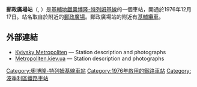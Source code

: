 {{Infobox station 
| name          = 郵政廣場<br />{{lang|uk|Поштова площа}}
| type          = {{METROKIEV type}}
| style         = Kurenivsko-Chervonoarmiyska
| image         = Poshtova Ploscha Metro Station Kiev 2011 01.JPG
| image_caption = 
| address       = [[波季利區|波季利區]]
| borough       = [[基輔|基輔]]
| country       = [[烏克蘭|烏克蘭]]
| coordinates   = {{coord|50|27|33|N|30|31|30|E|type:landmark_region:UA|display=inline,title}}
| line          = {{KIEVMETRO-line2}}
| other         = 
| structure     = 地下
| platform      = 1個[[島式月台|島式月台]]
| depth         = 
| levels        = 1層
| tracks        = 2條
| parking       = 
| bicycle       = 
| opened        = 1976年12月17日
| closed        = 
| rebuilt       = 
| electrified   = 是
| disabled      = 
| code          = 216
| owned         = [[基輔地鐵|基輔地鐵]]
| zone          = 
| former        = 
| passengers    = 
| pass_year     = 
| pass_percent  = 
| pass_system   = 
| mpassengers   = 
| services      = 
}}
'''郵政廣場站'''（{{lang-uk|Поштова площа|Ploshtova Ploshcha}}, {{IPA audio link|LL-Q8798 (ukr)-Tohaomg-Поштова площа.wav}}）是[[基輔地鐵|基輔地鐵]][[奧博隆-特列姆基線|奧博隆-特列姆基線]]的一個車站，開通於1976年12月17日。站名取自於附近的[[郵政廣場|郵政廣場]]。郵政廣場站的附近有[[基輔纜車|基輔纜車]]。

==外部連結==
* [https://web.archive.org/web/20070313083912/http://www.metro.kiev.ua/Ukr/PochtovayaPlUkr.html Kyivsky Metropoliten] — Station description and photographs {{uk icon}}
* [http://www.metropoliten.kiev.ua/station.php?lang=0&station_id=25 Metropoliten.kiev.ua] {{Wayback|url=http://www.metropoliten.kiev.ua/station.php?lang=0&station_id=25 |date=20160303175754 }} — Station description and photographs {{ru icon}}
{{奧波隆-特列姆基線}}
[[Category:奧博隆-特列姆基線車站|Category:奧博隆-特列姆基線車站]]
[[Category:1976年啟用的鐵路車站|Category:1976年啟用的鐵路車站]]
[[Category:波季利區鐵路車站|Category:波季利區鐵路車站]]
